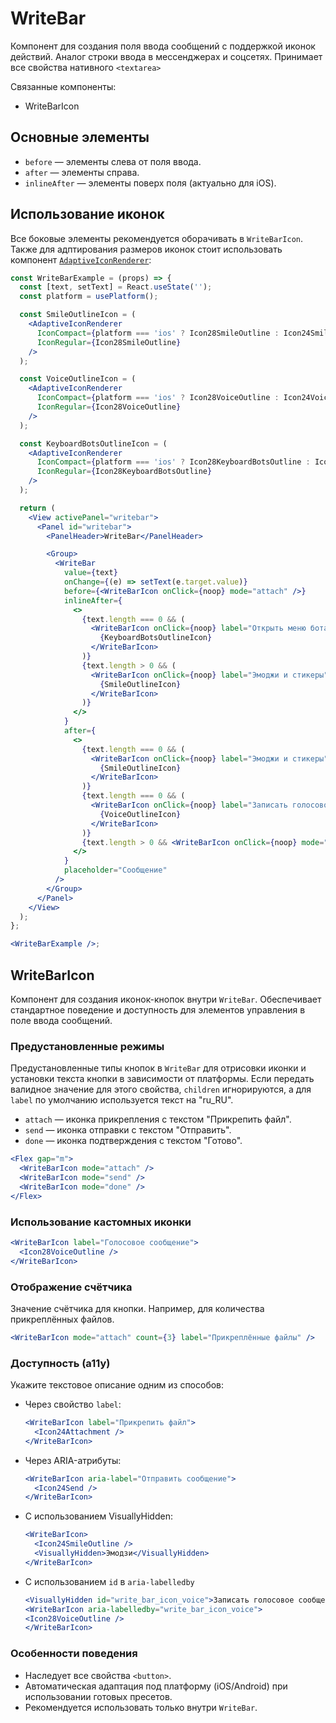 <Overview>

# WriteBar

Компонент для создания поля ввода сообщений с поддержкой иконок действий.
Аналог строки ввода в мессенджерах и соцсетях. Принимает все свойства нативного `<textarea>`

Связанные компоненты:

- WriteBarIcon

</Overview>

## Основные элементы

- `before` — элементы слева от поля ввода.
- `after` — элементы справа.
- `inlineAfter` — элементы поверх поля (актуально для iOS).

## Использование иконок

Все боковые элементы рекомендуется оборачивать в `WriteBarIcon`. Также для адптирования размеров иконок стоит использовать
компонент [`AdaptiveIconRenderer`](#/AdaptiveIconRenderer):

```jsx
const WriteBarExample = (props) => {
  const [text, setText] = React.useState('');
  const platform = usePlatform();

  const SmileOutlineIcon = (
    <AdaptiveIconRenderer
      IconCompact={platform === 'ios' ? Icon28SmileOutline : Icon24SmileOutline}
      IconRegular={Icon28SmileOutline}
    />
  );

  const VoiceOutlineIcon = (
    <AdaptiveIconRenderer
      IconCompact={platform === 'ios' ? Icon28VoiceOutline : Icon24VoiceOutline}
      IconRegular={Icon28VoiceOutline}
    />
  );

  const KeyboardBotsOutlineIcon = (
    <AdaptiveIconRenderer
      IconCompact={platform === 'ios' ? Icon28KeyboardBotsOutline : Icon24KeyboardBotsOutline}
      IconRegular={Icon28KeyboardBotsOutline}
    />
  );

  return (
    <View activePanel="writebar">
      <Panel id="writebar">
        <PanelHeader>WriteBar</PanelHeader>

        <Group>
          <WriteBar
            value={text}
            onChange={(e) => setText(e.target.value)}
            before={<WriteBarIcon onClick={noop} mode="attach" />}
            inlineAfter={
              <>
                {text.length === 0 && (
                  <WriteBarIcon onClick={noop} label="Открыть меню бота">
                    {KeyboardBotsOutlineIcon}
                  </WriteBarIcon>
                )}
                {text.length > 0 && (
                  <WriteBarIcon onClick={noop} label="Эмоджи и стикеры">
                    {SmileOutlineIcon}
                  </WriteBarIcon>
                )}
              </>
            }
            after={
              <>
                {text.length === 0 && (
                  <WriteBarIcon onClick={noop} label="Эмоджи и стикеры">
                    {SmileOutlineIcon}
                  </WriteBarIcon>
                )}
                {text.length === 0 && (
                  <WriteBarIcon onClick={noop} label="Записать голосовое сообщение">
                    {VoiceOutlineIcon}
                  </WriteBarIcon>
                )}
                {text.length > 0 && <WriteBarIcon onClick={noop} mode="send" />}
              </>
            }
            placeholder="Сообщение"
          />
        </Group>
      </Panel>
    </View>
  );
};

<WriteBarExample />;
```

## WriteBarIcon

Компонент для создания иконок-кнопок внутри `WriteBar`. Обеспечивает стандартное поведение и доступность
для элементов управления в поле ввода сообщений.

### Предустановленные режимы

Предустановленные типы кнопок в `WriteBar` для отрисовки иконки и установки текста кнопки в зависимости от платформы.
Если передать валидное значение для этого свойства, `children` игнорируются,
а для `label` по умолчанию используется текст на "ru_RU".

- `attach` — иконка прикрепления с текстом "Прикрепить файл".
- `send` — иконка отправки с текстом "Отправить".
- `done` — иконка подтверждения с текстом "Готово".

```jsx
<Flex gap="m">
  <WriteBarIcon mode="attach" />
  <WriteBarIcon mode="send" />
  <WriteBarIcon mode="done" />
</Flex>
```

### Использование кастомных иконки

```jsx
<WriteBarIcon label="Голосовое сообщение">
  <Icon28VoiceOutline />
</WriteBarIcon>
```

### Отображение счётчика

Значение счётчика для кнопки. Например, для количества прикреплённых файлов.

```jsx
<WriteBarIcon mode="attach" count={3} label="Прикреплённые файлы" />
```

### Доступность (a11y)

Укажите текстовое описание одним из способов:

- Через свойство `label`:

  ```jsx
  <WriteBarIcon label="Прикрепить файл">
    <Icon24Attachment />
  </WriteBarIcon>
  ```

- Через ARIA-атрибуты:

  ```jsx
  <WriteBarIcon aria-label="Отправить сообщение">
    <Icon24Send />
  </WriteBarIcon>
  ```

- С использованием VisuallyHidden:

  ```jsx
  <WriteBarIcon>
    <Icon24SmileOutline />
    <VisuallyHidden>Эмодзи</VisuallyHidden>
  </WriteBarIcon>
  ```

- С использованием `id` в `aria-labelledby`

  ```jsx
  <VisuallyHidden id="write_bar_icon_voice">Записать голосовое сообщение</VisuallyHidden>
  <WriteBarIcon aria-labelledby="write_bar_icon_voice">
  <Icon28VoiceOutline />
  </WriteBarIcon>
  ```

### Особенности поведения

- Наследует все свойства `<button>`.
- Автоматическая адаптация под платформу (iOS/Android) при использовании готовых пресетов.
- Рекомендуется использовать только внутри `WriteBar`.
